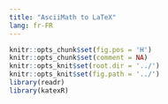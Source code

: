 ```yaml
---
title: "AsciiMath to LaTeX"
lang: fr-FR
---
```

```r
knitr::opts_chunk$set(fig.pos = 'H')
knitr::opts_chunk$set(comment = NA)
knitr::opts_knit$set(root.dir = '../')
knitr::opts_knit$set(fig.path = '../')
library(readr)
library(katexR)
```
\pagebreak
